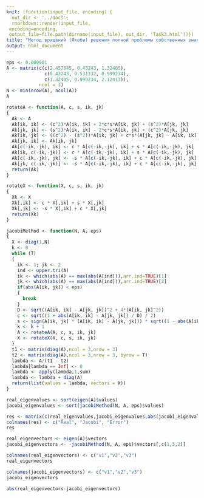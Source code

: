 ```yaml
---
knit: (function(input_file, encoding) {
  out_dir <- '../docs';
  rmarkdown::render(input_file,
 encoding=encoding,
 output_file=file.path(dirname(input_file), out_dir, 'Task3.html'))})
title: "Метод вращений (Якоби) решения полной проблемы собственных значений и векторов матрицы"
output: html_document
---
```


```r
eps <- 0.000001
A <- matrix(c(c(2.457645, 0.43243, 1.32405),
              c(0.43243, 0.531332, 0.999234),
              c(1.32405, 0.999234, 2.12413)),
            ncol = 3)
N <- min(nrow(A), ncol(A))
A
```


```r
rotateA <- function(A, c, s, ik, jk) 
{
  Ak <- A
  Ak[ik, ik] <- (c^2)*A[ik, ik] + 2*c*s*A[ik, jk] + (s^2)*A[jk, jk]
  Ak[jk, jk] <- (s^2)*A[ik, ik] - 2*c*s*A[ik, jk] + (c^2)*A[jk, jk]
  Ak[ik, jk] <- ((c^2) - (s^2))*A[ik, jk] + c*s*(A[jk, jk] - A[ik, ik])
  Ak[jk, ik] <- Ak[ik, jk]
  Ak[c(-ik,-jk), ik] <- c * A[c(-ik,-jk), ik] + s * A[c(-ik,-jk), jk]
  Ak[ik, c(-ik,-jk)] <- c * A[c(-ik,-jk), ik] + s * A[c(-ik,-jk), jk]
  Ak[c(-ik,-jk), jk] <- -s * A[c(-ik,-jk), ik] + c * A[c(-ik,-jk), jk]
  Ak[jk, c(-ik,-jk)] <- -s * A[c(-ik,-jk), ik] + c * A[c(-ik,-jk), jk]
  return(Ak)
}
```


```r
rotateX <- function(X, c, s, ik, jk) 
{
  Xk <- X
  Xk[,ik] <- c * X[,ik] + s * X[,jk]
  Xk[,jk] <- -s * X[,ik] + c * X[,jk]
  return(Xk)
}
```


```r
jacobiMethod <- function(N, A, eps) 
{
  X <- diag(1,N)
  k <- 0
  while (T) 
  {
    ik <- 1; jk <- 2
    ind <- upper.tri(A)
    ik <- which(abs(A) == max(abs(A[ind])),arr.ind=TRUE)[1]
    jk <- which(abs(A) == max(abs(A[ind])),arr.ind=TRUE)[2]
    if(abs(A[ik, jk]) < eps) 
    {
      break
    }
    D <- sqrt((A[ik, ik] - A[jk, jk])^2 + 4*(A[ik, jk]^2))
    c <- sqrt((1 + abs(A[ik, ik] - A[jk, jk]) / D) / 2)
    s <- sign(A[ik, jk] * (A[ik, ik] - A[jk, jk])) * sqrt((1 - abs(A[ik, ik] - A[jk, jk]) / D) / 2)
    k <- k + 1
    A <- rotateA(A, c, s, ik, jk)
    X <- rotateX(X, c, s, ik, jk)
  }
  t1 <- matrix(diag(A),ncol = 3,nrow = 3)
  t2 <- matrix(diag(A),ncol = 3,nrow = 3, byrow = T)
  lambda <- A/(t1 - t2)
  lambda[lambda == Inf] <- 0
  lambda <- apply(lambda,1,sum)
  lambda <- lambda + diag(A)
  return(list(values = lambda, vectors = X))
}
```

```r
real_eigenvalues <- sort(eigen(A)$values)
jacobi_eigenvalues <- sort(jacobiMethod(N, A, eps)$values)

res <- matrix(c(real_eigenvalues,jacobi_eigenvalues,abs(jacobi_eigenvalues - real_eigenvalues)), ncol = 3)
colnames(res) <- c("Real", "Jacobi", "Error")
res
```


```r
real_eigenvectors <- eigen(A)$vectors
jacobi_eigenvectors <- -jacobiMethod(N, A, eps)$vectors[,c(1,3,2)]
```


```r
colnames(real_eigenvectors) <- c("v1","v2","v3")
real_eigenvectors
```


```r
colnames(jacobi_eigenvectors) <- c("v1","v2","v3")
jacobi_eigenvectors
```


```r
abs(real_eigenvectors-jacobi_eigenvectors)
```






















